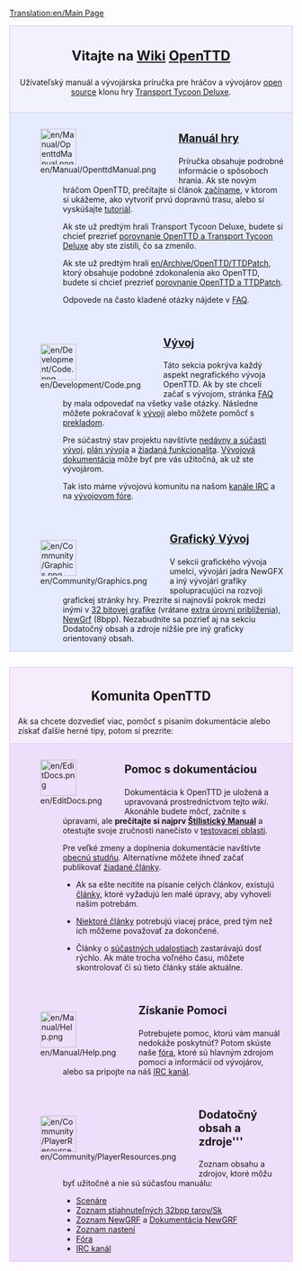[[Translation:en/Main Page]]

<div style="background-color: #f1f2fe; border: 1px solid #c7c8fe; margin: 0; padding: 1em 1em 1em 1em; text-align:center">
<div style="font-size:1.7em; font-weight:bold">Vitajte na [https://www.wikipedia.org/wiki/sk:wiki Wiki] <span class="plainlinks">[http://www.openttd.org/ OpenTTD]</span></div>
Užívateľský manuál a vývojárska príručka pre hráčov a vývojárov [http://www.opensource.org/ open source] klonu hry [[sk/Transport Tycoon Deluxe|Transport Tycoon Deluxe]].
</div>
<div style="background-color: #E7EBFF; border: 1px solid #c7c8fe; border-top:none; padding: 1em 1em 0em 1em; margin-bottom:2em">
<div style="float:left">[[File:en/Manual/OpenttdManual.png|64px]]</div>
<div style="margin-left:80px; margin-bottom:4em">
<div style="font-size:1.4em; font-weight:bold">[[sk/Manual/Main Page|Manuál hry]]</div>
Príručka obsahuje podrobné informácie o spôsoboch hrania. Ak ste novým hráčom OpenTTD, prečítajte si článok [[sk/Začíname|začíname]], v ktorom si ukážeme, ako vytvoriť prvú dopravnú trasu, alebo si vyskúšajte  [[sk/Tutoriál|tutoriál]].

Ak ste už predtým hrali Transport Tycoon Deluxe, budete si chcieť prezrieť [[sk/Porovnanie OpenTTD a Transport Tycoon Deluxe|porovnanie OpenTTD a Transport Tycoon Deluxe]] aby ste zistili, čo sa zmenilo.

Ak ste už predtým hrali [[en/Archive/OpenTTD/TTDPatch]], ktorý obsahuje podobné zdokonalenia ako OpenTTD, budete si chcieť prezrieť [[sk/Porovnanie OpenTTD a TTDPatch|porovnanie OpenTTD a TTDPatch]].

Odpovede na často kladené otázky nájdete v [[sk/FAQ|FAQ]].
</div>
<div style="float:left">[[File:en/Development/Code.png|64px]]</div>
<div style="margin-left:80px; margin-bottom:4em">
<div style="font-size:1.4em; font-weight:bold">[[sk/Vývoj|Vývoj]]</div>
Táto sekcia pokrýva každý aspekt negrafického vývoja OpenTTD. Ak by ste chceli začať s vývojom, stránka [[sk/FAQ Vývoj|FAQ]] by mala odpovedať na všetky vaše otázky. Následne môžete pokračovať k [[sk/Vývoj|vývoji]] alebo môžete pomôcť s [[sk/Preklad|prekladom]].

Pre súčastný stav projektu navštívte [[sk/Nedávny a Súčastný Vývoj|nedávny a súčasti vývoj]], [[sk/Plán Vývoja|plán vývoja]] a [[sk/Žiadaná funkcionalita| žiadaná funkcionalita]]. [[sk/Vývojová dokumentácia|Vývojová dokumentácia]] môže byť pre vás užitočná, ak už ste vývojárom.

Tak isto máme vývojovú komunitu na našom [[sk/IRC kanál|kanále IRC]] a na [http://www.tt-forums.net/viewforum.php?f=33 vývojovom fóre].
</div>

<div style="float:left">[[File:en/Community/Graphics.png|64px]]</div>
<div style="margin-left:80px; margin-bottom:1em; min-height:64px">
<div style="font-size:1.4em; font-weight:bold">[[sk/Grafický Vývoj|Grafický Vývoj]]</div>
V sekcii grafického vývoja umelci, vývojári jadra NewGFX a iný vývojári grafiky spolupracujúci na rozvoji grafickej stránky hry. Prezrite si najnovší pokrok medzi inými v [[sk/32 bitový Grafický Vývoj|32 bitovej grafike]] (vrátane [[sk/32 bitové Extra Úrovne Priblíženia|extra úrovní priblíženia]]), [[sk/Dokumentácia NewGRF|NewGrf]] (8bpp). Nezabudnite sa pozrieť aj na sekciu Dodatočný obsah a zdroje nižšie pre iný graficky orientovaný obsah.
</div>
</div>

<div style="background-color: #F5EDFC; border: 1px solid #E1BBFF; margin: 0; padding: 1em 1em 0em 1em;">
<div style="font-size:1.6em; font-weight:bold; text-align:center">Komunita OpenTTD</div>
Ak sa chcete dozvedieť viac, pomôcť s písaním dokumentácie alebo získať ďalšie herné tipy, potom si prezrite:
</div>

<div style="background-color: #EDDEFA; border: 1px solid #E1BBFF; border-top:none; padding: 1em 1em 0em 1em;">

<div style="float:left">[[File:en/EditDocs.png|64px]]</div>
<div style="margin-left:80px; margin-bottom:4em">
<div style="font-size:1.4em; font-weight:bold">Pomoc s dokumentáciou</div>
Dokumentácia k OpenTTD je uložená a upravovaná prostredníctvom tejto <em>wiki</em>. Akonáhle budete môcť, začnite s úpravami, ale '''prečítajte si najprv [[sk/Štilistický Manuál|Štilistický Manuál]]''' a otestujte svoje zručnosti nanečisto v [[sk/Testovacia Oblasť|testovacej oblasti]].

Pre veľké zmeny a doplnenia dokumentácie navštívte [[sk/Obecná Studňa|obecnú studňu]]. Alternatívne môžete ihneď začať publikovať [[sk/Žiadané Články|žiadané články]]. 

*Ak sa ešte necítite na písanie celých článkov, existujú [[:Category:sk/Dokončiť|články]], ktoré vyžadujú len malé úpravy, aby vyhoveli našim potrebám.

*[[:Category:sk/Články potrebné rozšíriť|Niektoré články]] potrebujú viacej práce, pred tým než ich môžeme považovať za dokončené.

*Články o [[:Category:sk/Súčastné udalosti|súčastných udalostiach]] zastarávajú dosť rýchlo. Ak máte trocha voľného času, môžete skontrolovať či sú tieto články stále aktuálne.

</div>

<div style="float:left">[[File:en/Manual/Help.png|64px]]</div>
<div style="margin-left:80px; margin-bottom:4em">
<div style="font-size:1.4em; font-weight:bold">Získanie Pomoci</div>
Potrebujete pomoc, ktorú vám manuál nedokáže poskytnúť? Potom skúste naše [http://www.tt-forums.net/viewforum.php?f=55 fóra], ktoré sú hlavným zdrojom pomoci a informácií od vývojárov, alebo sa pripojte na náš [[sk/IRC kanál|IRC kanál]].
</div>

<div style="float:left">[[File:en/Community/PlayerResources.png|64px]]</div>
<div style="margin-left:80px; margin-bottom:1em">
<div style="font-size:1.4em; font-weight:bold">Dodatočný obsah a zdroje'''</div>

Zoznam obsahu a zdrojov, ktoré môžu byť užitočné a nie sú súčasťou manuálu:
*[[sk/Community/Scenarios/Main Page|Scenáre]]
*[[sk/Zoznam stiahnuteľných 32bpp tarov|Zoznam stiahnuteľných 32bpp tarov/Sk]]
*[[sk/Zoznam NewGRF|Zoznam NewGRF]] a [[sk/Dokumentácia NewGRF|Dokumentácia NewGRF]]
*[[sk/Pokročilé nastavenia|Zoznam nastení]]
*[http://www.tt-forums.net/viewforum.php?f=55 Fóra]
*[[sk/IRC kanál|IRC kanál]]
</div>
</div>
